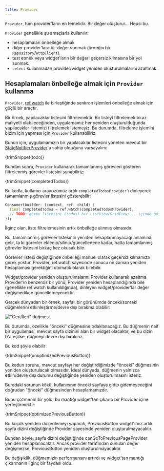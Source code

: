 ```yaml
---
title: Provider
---
```



`Provider`, tüm provider'ların en temelidir. Bir değer oluşturur... Hepsi bu.

`Provider` genellikle şu amaçlarla kullanılır:

- hesaplamaları önbelleğe almak
- diğer provider'lara bir değer sunmak (örneğin bir `Repository`/`HttpClient`).
- test etmek veya widget'ların bir değeri geçersiz kılmasına bir yol sunmak.
- `select` kullanmadan provider/widget yeniden oluşturulmalarını azaltmak.

## Hesaplamaları önbelleğe almak için `Provider` kullanma

`Provider`, [ref.watch] ile birleştiğinde senkron işlemleri önbelleğe almak için güçlü bir araçtır.

Bir örnek, yapılacaklar listesini filtrelemektir. Bir listeyi filtrelemek biraz maliyetli olabileceğinden, 
uygulamamız her yeniden oluşturulduğunda yapılacaklar listemizi filtrelemek istemeyiz. Bu durumda, 
filtreleme işlemini bizim için yapması için `Provider` kullanabiliriz.

Bunun için, uygulamamızın bir yapılacaklar listesini yöneten mevcut bir [StateNotifierProvider]'a sahip olduğunu varsayalım:

<CodeBlock>{trimSnippet(todo)}</CodeBlock>

Bundan sonra, `Provider` kullanarak tamamlanmış görevleri gösteren filtrelenmiş görevler listesini sunabiliriz:

<CodeBlock>{trimSnippet(completedTodos)}</CodeBlock>

Bu kodla, kullanıcı arayüzümüz artık `completedTodosProvider`'ı dinleyerek tamamlanmış görevler listesini gösterebilir:

```dart
Consumer(builder: (context, ref, child) {
  final completedTodos = ref.watch(completedTodosProvider);
  // TODO: görev listesini (todos) bir ListView/GridView/... içinde göster.
});
```

İlginç olan, liste filtrelemesinin artık önbelleğe alınmış olmasıdır.

Bu, tamamlanmış görevler listesinin yeniden hesaplanmayacağı anlamına gelir, ta ki görevler eklenip/silinip/güncellenene kadar, hatta tamamlanmış görevler listesini birkaç kez okusak bile.

Görevler listesi değiştiğinde önbelleği manuel olarak geçersiz kılmamıza gerek yoktur.
Provider, ref.watch sayesinde sonucu ne zaman yeniden hesaplaması gerektiğini otomatik olarak bilebilir.

Widget/provider yeniden oluşturulmalarını Provider kullanarak azaltma
Provider'ın benzersiz bir yönü, Provider yeniden hesaplandığında bile
(genellikle ref.watch kullanıldığında), dinleyen widget/provider'lar değer değişmedikçe güncellemeyecektir.

Gerçek dünyadan bir örnek, sayfalı bir görünümde önceki/sonraki düğmelerini etkinleştirme/devre dışı bırakma olabilir:

!["Geri/İleri" düğmesi](https://user-images.githubusercontent.com/134939/47580830-31263a00-d950-11e8-9b61-0eaddab2709e.png)

Bu durumda, özellikle "önceki" düğmesine odaklanacağız.
Bu düğmenin naif bir uygulaması, mevcut sayfa dizinini alan bir widget olacaktır,
ve bu dizin 0'a eşitse, düğmeyi devre dışı bırakırız.

Bu kod şöyle olabilir:

<CodeBlock>{trimSnippet(unoptimizedPreviousButton)}</CodeBlock>

Bu kodun sorunu, mevcut sayfayı her değiştirdiğimizde "önceki" düğmesinin yeniden oluşturulacak olmasıdır.
İdeal dünyada, düğmenin yalnızca etkin/devre dışı durumu değiştiğinde yeniden oluşturulmasını isteriz.

Buradaki sorunun kökü, kullanıcının önceki sayfaya gidip gidemeyeceğini doğrudan "önceki" düğmesinden hesaplamamızdır.

Bunu çözmenin bir yolu, bu mantığı widget'tan çıkarıp bir Provider içine yerleştirmektir:

<CodeBlock>{trimSnippet(optimizedPreviousButton)}</CodeBlock>

Bu küçük yeniden düzenlemeyi yaparak, PreviousButton widget'ımız artık sayfa dizini değiştiğinde Provider sayesinde yeniden oluşturulmayacaktır.

Bundan böyle, sayfa dizini değiştiğinde canGoToPreviousPageProvider yeniden hesaplanacaktır. Ancak provider tarafından sunulan değer değişmezse, PreviousButton yeniden oluşturulmayacaktır.

Bu değişiklik, düğmemizin performansını artırdı ve widget'tan mantığı çıkarmanın ilginç bir faydası oldu.

[ref.watch]: ../concepts/reading#uso-de-refwatch-para-observar-a-un-provider
[statenotifierprovider]: ./state_notifier_provider
